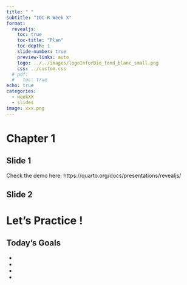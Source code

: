 ```yaml
---
title: " "
subtitle: "IOC-R Week X"
format:
  revealjs: 
    toc: true
    toc-title: "Plan"
    toc-depth: 1
    slide-number: true
    preview-links: auto
    logo: ../../images/logoInforBio_fond_blanc_small.png
    css: ../custom.css
  # pdf:
  #   toc: true
echo: true
categories: 
  - weekXX
  - slides
image: xxx.png
---
```


# Chapter 1

## Slide 1

Check the demo here: https://quarto.org/docs/presentations/revealjs/

## Slide 2

# Let's Practice !

## Today's Goals

- 
- 
- 
- 
